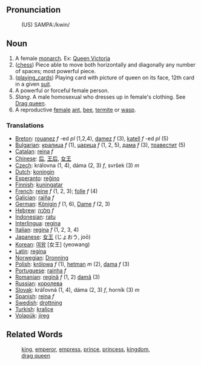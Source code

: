 ==Pronunciation==
:(US) SAMPA:/kwin/

==Noun==

# A female [[monarch]]. Ex: [http://www.wikipedia.org/wiki/Queen_Victoria Queen Victoria]
# ([[chess]]) Piece able to move both horizontally and diagonally any number of spaces; most powerful piece.
# ([[playing_cards]]) Playing card with picture of queen on its face, 12th card in a given [[suit]].
# A powerful or forceful female person.
# ''Slang''. A male homosexual who dresses up in female's clothing. See [[Drag queen]].
# A reproductive [[female]] [[ant]], [[bee]], [[termite]] or [[wasp]].

===Translations===
*[[Breton]]: [[rouanez]] ''f'' -ed ''pl'' (1,2,4), [[damez]] ''f'' (3), [[katell]] ''f'' -ed ''pl'' (5)
*[[Bulgarian]]: [[кралица]] ''f'' (1), [[царица]] ''f'' (1, 2, 5), [[дама]] ''f'' (3), [[травестит]]  (5)
*[[Catalan]]: [[reina]] ''f''
*[[Chinese]]: [[后]], [[王后]], [[女王]]
*[[Czech]]: královna (1, 4), dáma (2, 3) ''f'', svršek (3)  ''m''
*[[Dutch]]: [[koningin]]
*[[Esperanto]]: [[reĝino]]
*[[Finnish]]: [[kuningatar]]
*[[French]]: [[reine]] ''f'' (1, 2, 3); [[folle]] ''f'' (4)
*[[Galician]]: [[raíña]] ''f''
*[[German]]: [[Königin]] ''f'' (1, 6), [[Dame]] ''f'' (2, 3)
*[[Hebrew]]: [[מלכה]] ''f''
*[[Indonesian]]: [[ratu]]
*[[Interlingua]]: [[regina]]
*[[Italian]]: [[regina]] ''f'' (1, 2, 3, 4)
*[[Japanese]]: [[女王]] (じょおう, joō)
*[[Korean]]: [[여왕]] [女王] (yeowang)
*[[Latin]]: [[regina]]
*[[Norwegian]]: [[Dronning]]
*[[Polish]]: [[królowa]] ''f'' (1), [[hetman]] ''m'' (2), [[dama]] ''f'' (3)
*[[Portuguese]]: [[rainha]] ''f''
*[[Romanian]]: [[regină]] ''f'' (1, 2) [[damă]] (3)
*[[Russian]]: [[королева]]
*[[Slovak]]: kráľovná (1, 4), dáma (2, 3) ''f'', horník (3)  ''m''  
*[[Spanish]]: [[reina]] ''f''
*[[Swedish]]: [[drottning]]
*[[Turkish]]: [[kraliçe]]
*[[Volapük]]: [[jireg]]

==Related Words==
:[[king]], [[emperor]], [[empress]], [[prince]], [[princess]], [[kingdom]],
:[[drag queen]]